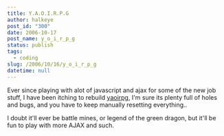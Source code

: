 ```yaml
---
title: Y.A.O.I.R.P.G
author: halkeye
post_id: "300"
date: 2006-10-17
post_name: y_o_i_r_p_g
status: publish
tags:
  - coding
slug: /2006/10/16/y_o_i_r_p_g
datetime: null
---
```


Ever since playing with alot of javascript and ajax for some of the new job stuff, I have been itching to rebuild [yaoirpg](https://yaoirpg.halkeye.net/), I'm sure its plenty full of holes and bugs, and you have to keep manually resetting everything..




I doubt it'll ever be battle mines, or legend of the green dragon, but it'll be fun to play with more AJAX and such.
